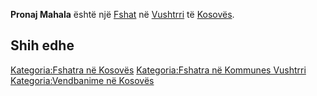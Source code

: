 {{Fshat në Kosovës
 | Emri                = Pronaj Mahala
| srp_N_name = Pronaj Mahala
| srp_N_FULL_NAME_RO = Pronaj Mahala
| srp_N_FULL_NAME_ND_RO = Pronaj Mahala
| srp_N_SORT_NAME_RG = PRONAJMAHALA
| srp_N_FULL_NAME_RG = Pronaj Mahala
| srp_N_FULL_NAME_ND_RG = Pronaj Mahala

 | Emri (Rasa dhanore) = 
 | Figura              = 
 | Shteti              = Kosovo
 | Komuna              = Vushtrri
 | Kodi postar         = 
 | Sipërfaqja          = 

 | Popullsia           = 

 | Regj. i popullsisë  = 
 | Dend. e popullsisë  = 
 | Faqja zyrtare       = 
 <!--- Koordinatat ----> 
 | Gjerësia            = 42.761393
 | Gjatësia            = 21.051282
 | Lartësia            = 
}}
'''Pronaj Mahala''' është një [[Fshat]] në [[Vushtrri]] të [[Kosovës]].

<!-- == Gjeografia == -->
<!-- == Historia == -->
<!-- == Demografia == -->
== Shih edhe ==
{{Komuna Vushtrri}}
{{Kosovo-Administrata-Cung}}

[[Kategoria:Fshatra në Kosovës]]
[[Kategoria:Fshatra në Kommunes Vushtrri]]
[[Kategoria:Vendbanime në Kosovës]]